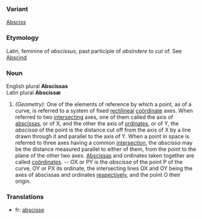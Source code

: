 ===Variant===
[[Absciss]]
===Etymology===
Latin, feminine of ''abscissus'', past participle of ''absindere'' to cut of. See [[Abscind]] 
===Noun===
English plural '''Abscissas'''<br>
Latin plural '''Abscissæ'''
#''(Geometry):'' One of the elements of reference by which a point, as of a curve, is referred to a system of fixed [[rectilineal]] [[coördinate]] axes. When referred to two [[intersecting]] axes, one of them called the axis of [[abscissas]], or of X, and the other the axis of [[ordinate]]s, or of Y, the ''abscissa'' of the point is the distance cut off from the axis of X by a line drawn through it and parallel to the axis of Y. When a point in space is referred to three axes having a common [[intersection]], the ''abscissa'' may be the distance measured parallel to either of them, from the point to the plane of the other two axes. [[Abscissas]] and ordinates taken together are called [[coördinates]]. -- OX or PY is the ''abscissa'' of the point P of the curve, OY or PX its ordinate, the intersecting lines OX and OY being the axes of abscissas and ordinates [[respectively]], and the point O their origin.

===Translations===
*fr: [[abscisse]]